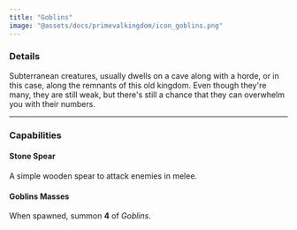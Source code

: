 ```yaml
---
title: "Goblins"
image: "@assets/docs/primevalkingdom/icon_goblins.png"
---
```


### Details

Subterranean creatures, usually dwells on a cave along with a horde, or in this case, along the remnants of this old kingdom. Even though they're many, they are still weak, but there's still a chance that they can overwhelm you with their numbers.

---

### Capabilities

<Tabs client:load>

<Tab name="Main Attack">

#### Stone Spear

A simple wooden spear to attack enemies in melee.

</Tab>

<Tab name="Ability">

#### Goblins Masses

When spawned, summon **4** of *Goblins*.

</Tab>

</Tabs>
